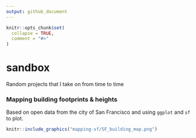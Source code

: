 ```yaml
---
output: github_document
---
```


<!-- README.md is generated from README.Rmd. Please edit that file -->

```r
knitr::opts_chunk$set(
  collapse = TRUE,
  comment = "#>"
)
```

# sandbox

Random projects that I take on from time to time

### Mapping building footprints & heights

Based on open data from the city of San Francisco and using `ggplot` and `sf` to plot. 
```r
knitr::include_graphics("mapping-sf/SF_building_map.png")
```